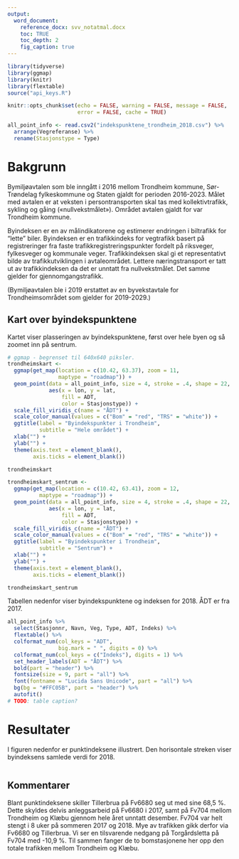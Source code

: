 ```yaml
---
output: 
  word_document:
    reference_docx: svv_notatmal.docx
    toc: TRUE
    toc_depth: 2
    fig_caption: true
---
```


```r
library(tidyverse)
library(ggmap)
library(knitr)
library(flextable)
source("api_keys.R")
```

```r
knitr::opts_chunk$set(echo = FALSE, warning = FALSE, message = FALSE,
                      error = FALSE, cache = TRUE)
```


```r
all_point_info <- read.csv2("indekspunktene_trondheim_2018.csv") %>% 
  arrange(Vegreferanse) %>% 
  rename(Stasjonstype = Type)
```


# Bakgrunn

Bymiljøavtalen som ble inngått i 2016 mellom Trondheim kommune, Sør-Trøndelag fylkeskommune og Staten gjaldt for perioden 2016-2023. Målet med avtalen er at veksten i persontransporten skal tas med kollektivtrafikk, sykling og gåing («nullvekstmålet»). Området avtalen gjaldt for var Trondheim kommune.

Byindeksen er en av målindikatorene og estimerer endringen i biltrafikk for "lette" biler. Byindeksen er en trafikkindeks for vegtrafikk basert på registreringer fra faste trafikkregistreringspunkter fordelt på riksveger, fylkesveger og kommunale veger. Trafikkindeksen skal gi et representativt bilde av trafikkutviklingen i avtaleområdet. Lettere næringstransport er
tatt ut av trafikkindeksen da det er unntatt fra nullvekstmålet. Det samme gjelder for gjennomgangstrafikk.

(Bymiljøavtalen ble i 2019 erstattet av en byvekstavtale for Trondheimsområdet som gjelder for 2019-2029.)


## Kart over byindekspunktene
Kartet viser plasseringen av byindekspunktene, først over hele byen og så zoomet inn på sentrum.

\newline

```r
# ggmap - begrenset til 640x640 piksler.
trondheimskart <-
  ggmap(get_map(location = c(10.42, 63.37), zoom = 11,
                maptype = "roadmap")) +
  geom_point(data = all_point_info, size = 4, stroke = .4, shape = 22,
             aes(x = lon, y = lat, 
                 fill = ADT,
                 color = Stasjonstype)) +
  scale_fill_viridis_c(name = "ÅDT") +
  scale_color_manual(values = c("Bom" = "red", "TRS" = "white")) +
  ggtitle(label = "Byindekspunkter i Trondheim", 
          subtitle = "Hele området") +
  xlab("") +
  ylab("") +
  theme(axis.text = element_blank(),
        axis.ticks = element_blank())

trondheimskart
```


```r
trondheimskart_sentrum <-
  ggmap(get_map(location = c(10.42, 63.41), zoom = 12,
          maptype = "roadmap")) +
  geom_point(data = all_point_info, size = 4, stroke = .4, shape = 22,
             aes(x = lon, y = lat, 
                 fill = ADT,
                 color = Stasjonstype)) +
  scale_fill_viridis_c(name = "ÅDT") +
  scale_color_manual(values = c("Bom" = "red", "TRS" = "white")) +
  ggtitle(label = "Byindekspunkter i Trondheim", 
          subtitle = "Sentrum") +
  xlab("") +
  ylab("") +
  theme(axis.text = element_blank(),
        axis.ticks = element_blank())

trondheimskart_sentrum
```



Tabellen nedenfor viser byindekspunktene og indeksen for 2018. ÅDT er fra 2017.
\newline

```r
all_point_info %>% 
  select(Stasjonnr, Navn, Veg, Type, ADT, Indeks) %>% 
  flextable() %>% 
  colformat_num(col_keys = "ADT", 
                big.mark = " ", digits = 0) %>%
  colformat_num(col_keys = c("Indeks"), digits = 1) %>%
  set_header_labels(ADT = "ÅDT") %>% 
  bold(part = "header") %>% 
  fontsize(size = 9, part = "all") %>% 
  font(fontname = "Lucida Sans Unicode", part = "all") %>% 
  bg(bg = "#FFC05B", part = "header") %>% 
  autofit()
# TODO: table caption?
```


# Resultater
I figuren nedenfor er punktindeksene illustrert. Den horisontale streken viser byindeksens samlede verdi for 2018.
\newline

```r

```


## Kommentarer
Blant punktindeksene skiller Tillerbrua på Fv6680 seg ut med sine 68,5 %. Dette skyldes delvis anleggsarbeid på Fv6680 i 2017, samt på Fv704 mellom Trondheim og Klæbu gjennom hele året unntatt desember. Fv704 var helt stengt i 8 uker på sommeren 2017 og 2018. Mye av trafikken gikk derfor via Fv6680 og Tillerbrua. Vi ser en tilsvarende nedgang på Torgårdsletta på Fv704 med -10,9 %. Til sammen fanger de to bomstasjonene her opp den totale trafikken mellom Trondheim og Klæbu.